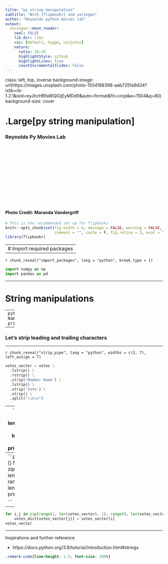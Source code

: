 ```yaml
---
title: "py string manipulation"
subtitle: "With {flipbookr} and xaringan"
author: "Reynolds python movies lab"
output:
  xaringan::moon_reader:
    seal: FALSE
    lib_dir: libs
    css: [default, hygge, ninjutsu]
    nature:
      ratio: 16:10
      highlightStyle: github
      highlightLines: true
      countIncrementalSlides: false
---
```





class: left, top, inverse
background-image: url(https://images.unsplash.com/photo-1554168396-aab725fa9d34?ixlib=rb-1.2.1&ixid=eyJhcHBfaWQiOjEyMDd9&auto=format&fit=crop&w=1504&q=80)
background-size: cover

# .Large[py string manipulation]
### Reynolds Py Movies Lab

<br>
<br>
<br>
<br>
<br>
<br>
<br>
<br>
<br>
<br>

#### <br>Photo Credit: Maranda Vandergriff


```r
# This is the recommended set up for flipbooks
knitr::opts_chunk$set(fig.width = 6, message = FALSE, warning = FALSE, 
                      comment = "", cache = F, fig.retina = 3, eval = T)
library(flipbookr)
```

---
# Import required packages
---

`r chunk_reveal("import_packages", lang = "python", break_type = 1)`

```python
import numpy as np
import pandas as pd
```

---

# String manipulations



---
```python
votes = "\n\n\nMember Name\n\nVote\n\nAguilar\n\nY\n\nBaumgardner\n\nY\n\nCooke\n\nN\n\n"
print(votes)
```


---

### Let's strip leading and trailing characters

---

`r chunk_reveal("strip_pipe", lang = "python", widths = c(3, 7), left_assign = T)`

```python
votes_vector = votes \
  .lstrip() \
  .rstrip() \
  .strip('Member Name') \
  .lstrip() \
  .strip('Vote') \
  .strip() \
  .split("\\n\n")
```



---
```python
for i,j in zip(range(1, len(votes_vector), 2), range(0, len(votes_vector), 2)):
    print(votes_vector[j])

```

---
```python
votes_dict = {}
for i,j in zip(range(1, len(votes_vector), 2), range(0, len(votes_vector), 2)):
    print(votes_vector[i])

```

---
```python
for i,j in zip(range(1, len(votes_vector), 2), range(0, len(votes_vector), 2)):
    votes_dict[votes_vector[j]] = votes_vector[i]
votes_vector
```

---

Inspirations and further reference

- https://docs.python.org/3.8/tutorial/introduction.html#strings




```css
.remark-code{line-height: 1.5; font-size: 100%}
```
